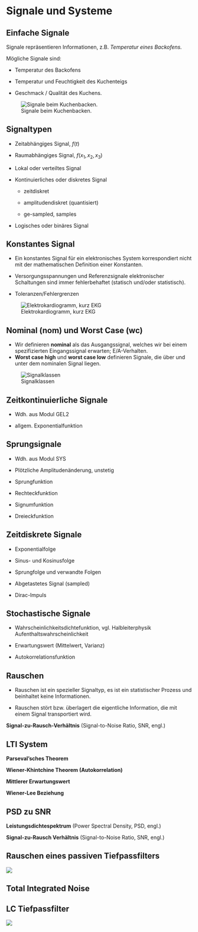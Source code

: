 # Signale und Systeme

## Einfache Signale

Signale repräsentieren Informationen, z.B. *Temperatur eines Backofens.* 

Mögliche Signale sind:

* Temperatur des Backofens

* Temperatur und Feuchtigkeit des Kuchenteigs

* Geschmack / Qualität des Kuchens.


![Signale beim Kuchenbacken.](../images/lec2_backofen.png)


## Signaltypen

* Zeitabhängiges Signal, $f(t)$

* Raumabhängiges Signal, $f(x_1, x_2, x_3)$

* Lokal oder verteiltes Signal

* Kontinuierliches oder diskretes Signal

  * zeitdiskret
  
  * amplitudendiskret (quantisiert)
  
  * ge-sampled, samples

* Logisches oder binäres Signal


## Konstantes Signal

* Ein konstantes Signal für ein elektronisches System korrespondiert nicht mit der mathematischen Definition einer Konstanten.

* Versorgungsspannungen und Referenzsignale elektronischer Schaltungen sind immer fehlerbehaftet (statisch und/oder statistisch).

* Toleranzen/Fehlergrenzen 

![Elektrokardiogramm, kurz  EKG](../images/lec2_ekg.png)


## Nominal (nom) und Worst Case (wc)

* Wir definieren **nominal** als das Ausgangssignal, welches wir bei einem spezifizierten Eingangssignal erwarten; E/A-Verhalten.
* **Worst case high** und **worst case low** definieren Signale, die über und unter dem nominalen Signal liegen.

![Signalklassen](../images/lec2_nominal.png)


## Zeitkontinuierliche Signale

* Wdh. aus Modul GEL2

* allgem. Exponentialfunktion


\begin{align}
x(t) &= \underline{A} \exp(st) \\
\underline{A} &= \Re{\underline{A}} + j \Im{\underline{A}} = A' + j A''\\
s &= \sigma + j \omega
\end{align}



## Sprungsignale

* Wdh. aus Modul SYS

* Plötzliche Amplitudenänderung, unstetig

* Sprungfunktion


\begin{equation}
\epsilon(t) =
\begin{cases}
0 & \mbox{für } t < 0 \\
1 & \mbox{für } t > 0
\end{cases}
\end{equation}


* Rechteckfunktion


\begin{equation}
rect(t) =
\begin{cases}
0 & \mbox{für } |t| > \frac{1}{2} \\
1 & \mbox{für } |t| < \frac{1}{2}
\end{cases}
\end{equation}



* Signumfunktion


\begin{equation}
sgn(t) = 
\begin{cases}
-1 & \mbox{für } t < 0 \\
1 & \mbox{für } t > 0
\end{cases}
\end{equation}


* Dreieckfunktion


\begin{equation}
tri(t) =
\begin{cases}
1 - |t| & \mbox{für } |t| \leq 1 \\
0 & \mbox{für } |t| \geq 1
\end{cases}
\end{equation}



## Zeitdiskrete Signale

* Exponentialfolge


\begin{equation}
x(n) = A \, \exp(snT) = A \, \exp(\sigma n T)  \, \exp(j \omega n T)
\end{equation}


* Sinus- und Kosinusfolge


\begin{equation}
x'(n) = A' \, \cos(\omega n T) = A' \, \cos(\Omega T)
\end{equation}


* Sprungfolge und verwandte Folgen

* Abgetastetes Signal (sampled)

* Dirac-Impuls


## Stochastische Signale

* Wahrscheinlichkeitsdichtefunktion, vgl. Halbleiterphysik Aufenthaltswahrscheinlichkeit

* Erwartungswert (Mittelwert, Varianz) 

* Autokorrelationsfunktion


## Rauschen

* Rauschen ist ein spezieller Signaltyp, es ist ein statistischer Prozess und beinhaltet keine Informationen. 

* Rauschen stört bzw. überlagert die eigentliche Information, die mit einem Signal transportiert wird.

**Signal-zu-Rausch-Verhältnis** (Signal-to-Noise Ratio, SNR, engl.)


\begin{equation}
SNR = \frac{P_{signal}}{P_{noise}} = \frac{\overline{f^2_{sig}(t)}}{\overline{v^2_{noise}(t)}}
\end{equation}



## LTI System

**Parseval'sches Theorem** 


\begin{equation}
\int_{-\infty}^{\infty} \lvert f(t) \lvert^2 dt = 
\frac{1}{2\pi} \int_{-\infty}^{\infty} \lvert F(j \omega) \lvert^2 d \omega
\end{equation}



\begin{align}
\mbox{Energie:} \quad E_f &= \int_{-\infty}^{\infty} \lvert f(t) \lvert^2 dt \\
\mbox{Leistung:} \quad P_f &= \lim\limits_{T \to \infty} \frac{1}{T} \int_{-T/2}^{T/2} \lvert f(t) \lvert^2 dt
\end{align}


**Wiener-Khintchine Theorem (Autokorrelation)** 


\begin{equation}
r_{ff}^E (t) = \int_{-\infty}^{\infty} f(t) f(t+\tau) dt = 
\int_{-\infty}^{\infty} \lvert F(j\omega) \lvert^2 e^{j \omega t} df
\end{equation}



**Mittlerer Erwartungswert** 


\begin{align}
\overline{y(t)} &= E \{ y(t) \} = E \left\{\int_{-\infty}^{\infty} u(t)h(t-\tau) dt \right\} \\
r_{uy}(t) &= r_{uu}(t) \ast h(t) \\
S_{uy}(j\omega) &= S_{uu}(j \omega) \cdot H(j \omega)
\end{align}



**Wiener-Lee Beziehung** 


\begin{align}
r_{yy}(t) &= r_{uu}(t) \ast r_{hh}^E (t) \\
S_{yy}(j \omega) &= S_{uu}(j \omega) \cdot \lvert H(j \omega) \lvert^2
\end{align}



## PSD zu SNR

**Leistungsdichtespektrum** (Power Spectral Density, PSD, engl.)


\begin{align}
\overline{v_{noise}^2(t)} &= r_{yy}(0) = \int_{-\infty}^{\infty} S_{yy}(j \omega) df \\
\overline{v_{noise}^2(t)} &=  \int_{-\infty}^{\infty} S_{uu}(j \omega) \cdot \lvert H(j \omega) \lvert^2
\end{align}




**Signal-zu-Rausch Verhältnis** (Signal-to-Noise Ratio, SNR, engl.)


\begin{equation}
SNR = \frac{P_{signal}}{P_{noise}} = \frac{\overline{f^2_{sig}(t)}}{\overline{v^2_{noise}(t)}}
\end{equation}




## Rauschen eines passiven Tiefpassfilters

![](../images/lec2s10.png)


\begin{equation}
\overline{v_{out}^2} =
\int_{f_1}^{f_2} 4 kTR \, \left\lvert \frac{1}{1 + j 2 \pi f \cdot RC} \right\lvert^2 df = 
4kTR \int_{f_1}^{f_2} \frac{1}{1+(2\pi f RC)^2} df
\end{equation}


::: {.callout-tip} 

\begin{equation}
\int \frac{1}{1+x^2} dx = \arctan(x)
\end{equation}

:::

## Total Integrated Noise


\begin{align}
\overline{v_{out,tot}^2} &= \int_{0}^{\infty} 4 kTR \, 
\left\lvert \frac{1}{1 + j 2 \pi f \cdot RC} \right\lvert^2 df \\
&= 4kTR \int_{f_1}^{f_2} \frac{1}{1 + (2 \pi f RC)^2} df \\
&= 4kTR \frac{1}{4 RC} = \frac{kT}{C}
\end{align}



## LC Tiefpassfilter

![](../images/lec2s11.png)


\begin{align}
\overline{v_{out,tot}^2} &= \int_{0}^{\infty} 4 kTR \, 
\left\lvert \frac{1}{1+\frac{s}{\omega_p Q_p} + 
\frac{s^2}{\omega_p^2}} \right\lvert^2 df \\
&= 4 kTR \frac{\omega_p Q_p}{4} = \frac{kT}{C}
\end{align}



\begin{equation}
\omega_p = \frac{1}{\sqrt{LC}} \quad 
Q_p = \frac{1}{R}\sqrt{\frac{L}{C}} \quad
\omega_p Q_p \quad \frac{1}{RC}
\end{equation}
